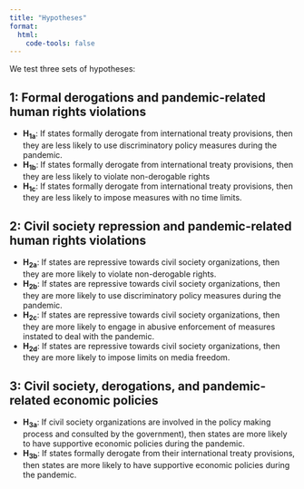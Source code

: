 ```yaml
---
title: "Hypotheses"
format:
  html:
    code-tools: false
---
```


We test three sets of hypotheses:

## 1: Formal derogations and pandemic-related human rights violations

- **H~1a~**: If states formally derogate from international treaty provisions, then they are less likely to use discriminatory policy measures during the pandemic.
- **H~1b~**: If states formally derogate from international treaty provisions, then they are less likely to violate non-derogable rights
- **H~1c~**: If states formally derogate from international treaty provisions, then they are less likely to impose measures with no time limits.

## 2: Civil society repression and pandemic-related human rights violations

- **H~2a~**: If states are repressive towards civil society organizations, then they are more likely to violate non-derogable rights.
- **H~2b~**: If states are repressive towards civil society organizations, then they are more likely to use discriminatory policy measures during the pandemic.
- **H~2c~**: If states are repressive towards civil society organizations, then they are more likely to engage in abusive enforcement of measures instated to deal with the pandemic.
- **H~2d~**: If states are repressive towards civil society organizations, then they are more likely to impose limits on media freedom.

## 3: Civil society, derogations, and pandemic-related economic policies

- **H~3a~**: If civil society organizations are involved in the policy making process and consulted by the government), then states are more likely to have supportive economic policies during the pandemic.
- **H~3b~**: If states formally derogate from their international treaty provisions, then states are more likely to have supportive economic policies during the pandemic.
